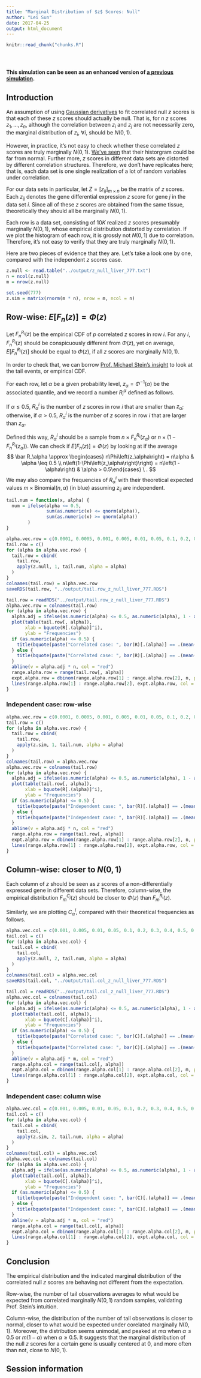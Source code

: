 ```yaml
---
title: "Marginal Distribution of $z$ Scores: Null"
author: "Lei Sun"
date: 2017-04-25
output: html_document
---
```


<!-- The file analysis/chunks.R contains chunks that define default settings
shared across the workflowr files. -->
```r
knitr::read_chunk("chunks.R")
```

<!-- Update knitr chunk options -->
```r
```

<!-- Insert the date the file was last updated -->
```r
```

<!-- Insert the code version (Git commit SHA1) if Git repository exists and R
 package git2r is installed -->
```r
```

<!-- Add your analysis here -->

**This simulation can be seen as an enhanced version of [a previous simulation](ExtremeOccurrence.html).**

## Introduction

An assumption of using [Gaussian derivatives](gaussian_derivatives.html) to fit correlated null $z$ scores is that each of these $z$ scores should actually be null.  That is, for $n$ $z$ scores $z_1, \ldots, z_n$, although the correlation between $z_i$ and $z_j$ are not necessarily zero, the marginal distribution of $z_i$, $\forall i$, should be $N\left(0, 1\right)$.

However, in practice, it's not easy to check whether these correlated $z$ scores are truly marginally $N\left(0, 1\right)$.  [We've seen](correlated_z.html) that their historgram could be far from normal.  Further more, $z$ scores in different data sets are distorted by different correlation structures.  Therefore, we don't have replicates here; that is, each data set is one single realization of a lot of random variables under correlation.

For our data sets in particular, let $Z = \left[z_{ij}\right]_{m \times n}$ be the matrix of $z$ scores.  Each $z_{ij}$ denotes the gene differential expression $z$ score for gene $j$ in the data set $i$.  Since all of these $z$ scores are obtained from the same tissue, theoretically they should all be marginally $N\left(0, 1\right)$.

Each row is a data set, consisting of $10K$ realized $z$ scores presumably marginally $N\left(0, 1\right)$, whose empirical distribution distorted by correlation.  If we plot the histogram of each row, it is grossly not $N\left(0, 1\right)$ due to correlation.  Therefore, it's not easy to verify that they are truly marginally $N\left(0, 1\right)$.

Here are two pieces of evidence that they are.  Let's take a look one by one, compared with the independent $z$ scores case.

```r
z.null <- read.table("../output/z_null_liver_777.txt")
n = ncol(z.null)
m = nrow(z.null)
```

```r
set.seed(777)
z.sim = matrix(rnorm(m * n), nrow = m, ncol = n)
```

## Row-wise: $E\left[F_n\left(z\right)\right] = \Phi\left(z\right)$

Let $F_n^{R_i}\left(z\right)$ be the empirical CDF of $p$ correlated $z$ scores in row $i$.  For any $i$, $F_n^{R_i}\left(z\right)$ should be conspicuously different from $\Phi\left(z\right)$, yet on average, $E\left[F_n^{R_i}\left(z\right)\right]$ should be equal to $\Phi\left(z\right)$, if all $z$ scores are marginally $N\left(0, 1\right)$.

In order to check that, we can borrow [Prof. Michael Stein's insight](index.html) to look at the tail events, or empirical CDF.

For each row, let $\alpha$ be a given probability level, $z_\alpha  = \Phi^{-1}\left(\alpha\right)$ be the associated quantile, and we record a number $R_i^\alpha$ defined as follows.

If $\alpha \leq 0.5$, $R_\alpha^i$ is the number of $z$ scores in row $i$ that are smaller than $z_\alpha$; otherwise, if $\alpha > 0.5$, $R_\alpha^i$ is the number of $z$ scores in row $i$ that are larger than $z_\alpha$.

Defined this way, $R_\alpha^i$ should be a sample from $n \times F_n^{R_i}\left(z_\alpha\right)$ or $n \times \left(1- F_n^{R_i}\left(z_\alpha\right)\right)$.  We can check if $E\left[F_n\left(z\right)\right] = \Phi\left(z\right)$ by looking at if the average
$$
\bar R_\alpha \approx \begin{cases} n\Phi\left(z_\alpha\right) = n\alpha & \alpha \leq 0.5 \\ n\left(1-\Phi\left(z_\alpha\right)\right) = n\left(1 - \alpha\right) & \alpha > 0.5\end{cases} \ .
$$
We may also compare the frequencies of $R_\alpha^i$ with their theoretical expected values $m \times \text{Binomial}\left(n, \alpha\right)$ (in blue) assuming $z_{ij}$ are independent.

```r
tail.num = function(x, alpha) {
  num = ifelse(alpha <= 0.5,
               sum(as.numeric(x) <= qnorm(alpha)),
               sum(as.numeric(x) >= qnorm(alpha))
        ) 
}
```

```r
alpha.vec.row = c(0.0001, 0.0005, 0.001, 0.005, 0.01, 0.05, 0.1, 0.2, 0.3, 0.4, 0.5, 0.6, 0.7, 0.8, 0.9, 0.95, 0.99, 0.995, 0.999, 0.9995, 0.9999)
tail.row = c()
for (alpha in alpha.vec.row) {
  tail.row = cbind(
    tail.row,
    apply(z.null, 1, tail.num, alpha = alpha)
  )
}
colnames(tail.row) = alpha.vec.row
saveRDS(tail.row, "../output/tail.row_z_null_liver_777.RDS")
```

```r
tail.row = readRDS("../output/tail.row_z_null_liver_777.RDS")
alpha.vec.row = colnames(tail.row)
for (alpha in alpha.vec.row) {
  alpha.adj = ifelse(as.numeric(alpha) <= 0.5, as.numeric(alpha), 1 - as.numeric(alpha))
  plot(table(tail.row[, alpha]),
       xlab = bquote(R[.(alpha)]^i),
       ylab = "Frequencies")
  if (as.numeric(alpha) <= 0.5) {
    title(bquote(paste("Correlated case: ", bar(R)[.(alpha)] == .(mean(tail.row[, alpha])), ", ", n %*% alpha == .(n * as.numeric(alpha)))))
  } else {
    title(bquote(paste("Correlated case: ", bar(R)[.(alpha)] == .(mean(tail.row[, alpha])), ", ", n %*% (1 - alpha) == .(n * (1 - as.numeric(alpha))))))
  }
  abline(v = alpha.adj * n, col = "red")
  range.alpha.row = range(tail.row[, alpha])
  expt.alpha.row = dbinom(range.alpha.row[1] : range.alpha.row[2], n, prob = alpha.adj) * m
  lines(range.alpha.row[1] : range.alpha.row[2], expt.alpha.row, col = "blue")
}
```

### Independent case: row-wise

```r
alpha.vec.row = c(0.0001, 0.0005, 0.001, 0.005, 0.01, 0.05, 0.1, 0.2, 0.3, 0.4, 0.5, 0.6, 0.7, 0.8, 0.9, 0.95, 0.99, 0.995, 0.999, 0.9995, 0.9999)
tail.row = c()
for (alpha in alpha.vec.row) {
  tail.row = cbind(
    tail.row,
    apply(z.sim, 1, tail.num, alpha = alpha)
  )
}
colnames(tail.row) = alpha.vec.row
alpha.vec.row = colnames(tail.row)
for (alpha in alpha.vec.row) {
  alpha.adj = ifelse(as.numeric(alpha) <= 0.5, as.numeric(alpha), 1 - as.numeric(alpha))
  plot(table(tail.row[, alpha]),
       xlab = bquote(R[.(alpha)]^i),
       ylab = "Frequencies")
  if (as.numeric(alpha) <= 0.5) {
    title(bquote(paste("Independent case: ", bar(R)[.(alpha)] == .(mean(tail.row[, alpha])), ", ", n %*% alpha == .(n * as.numeric(alpha)))))
  } else {
    title(bquote(paste("Independent case: ", bar(R)[.(alpha)] == .(mean(tail.row[, alpha])), ", ", n %*% (1 - alpha) == .(n * (1 - as.numeric(alpha))))))
  }
  abline(v = alpha.adj * n, col = "red")
  range.alpha.row = range(tail.row[, alpha])
  expt.alpha.row = dbinom(range.alpha.row[1] : range.alpha.row[2], n, prob = alpha.adj) * m
  lines(range.alpha.row[1] : range.alpha.row[2], expt.alpha.row, col = "blue")
}
```

## Column-wise: closer to $N\left(0, 1\right)$

Each column of $z$ should be seen as $z$ scores of a non-differentially expressed gene in different data sets.  Therefore, column-wise, the empirical distribution $F_m^{C_j}\left(z\right)$ should be closer to $\Phi\left(z\right)$ than $F_m^{R_i}\left(z\right)$.

Similarly, we are plotting $C_\alpha^i$, compared with their theoretical frequencies as follows.

```r
alpha.vec.col = c(0.001, 0.005, 0.01, 0.05, 0.1, 0.2, 0.3, 0.4, 0.5, 0.6, 0.7, 0.8, 0.9, 0.95, 0.99, 0.995, 0.999)
tail.col = c()
for (alpha in alpha.vec.col) {
  tail.col = cbind(
    tail.col,
    apply(z.null, 2, tail.num, alpha = alpha)
  )
}
colnames(tail.col) = alpha.vec.col
saveRDS(tail.col, "../output/tail.col_z_null_liver_777.RDS")
```

```r
tail.col = readRDS("../output/tail.col_z_null_liver_777.RDS")
alpha.vec.col = colnames(tail.col)
for (alpha in alpha.vec.col) {
  alpha.adj = ifelse(as.numeric(alpha) <= 0.5, as.numeric(alpha), 1 - as.numeric(alpha))
  plot(table(tail.col[, alpha]),
       xlab = bquote(C[.(alpha)]^i),
       ylab = "Frequencies")
  if (as.numeric(alpha) <= 0.5) {
    title(bquote(paste("Correlated case: ", bar(C)[.(alpha)] == .(mean(tail.col[, alpha])), ", ", m %*% alpha == .(m * as.numeric(alpha)))))
  } else {
    title(bquote(paste("Correlated case: ", bar(C)[.(alpha)] == .(mean(tail.col[, alpha])), ", ", m %*% (1 - alpha) == .(m * (1 - as.numeric(alpha))))))
  }
  abline(v = alpha.adj * m, col = "red")
  range.alpha.col = range(tail.col[, alpha])
  expt.alpha.col = dbinom(range.alpha.col[1] : range.alpha.col[2], m, prob = alpha.adj) * n
  lines(range.alpha.col[1] : range.alpha.col[2], expt.alpha.col, col = "blue")
}
```

### Independent case: column wise

```r
alpha.vec.col = c(0.001, 0.005, 0.01, 0.05, 0.1, 0.2, 0.3, 0.4, 0.5, 0.6, 0.7, 0.8, 0.9, 0.95, 0.99, 0.995, 0.999)
tail.col = c()
for (alpha in alpha.vec.col) {
  tail.col = cbind(
    tail.col,
    apply(z.sim, 2, tail.num, alpha = alpha)
  )
}
colnames(tail.col) = alpha.vec.col
alpha.vec.col = colnames(tail.col)
for (alpha in alpha.vec.col) {
  alpha.adj = ifelse(as.numeric(alpha) <= 0.5, as.numeric(alpha), 1 - as.numeric(alpha))
  plot(table(tail.col[, alpha]),
       xlab = bquote(C[.(alpha)]^i),
       ylab = "Frequencies")
  if (as.numeric(alpha) <= 0.5) {
    title(bquote(paste("Independent case: ", bar(C)[.(alpha)] == .(mean(tail.col[, alpha])), ", ", m %*% alpha == .(m * as.numeric(alpha)))))
  } else {
    title(bquote(paste("Independent case: ", bar(C)[.(alpha)] == .(mean(tail.col[, alpha])), ", ", m %*% (1 - alpha) == .(m * (1 - as.numeric(alpha))))))
  }
  abline(v = alpha.adj * m, col = "red")
  range.alpha.col = range(tail.col[, alpha])
  expt.alpha.col = dbinom(range.alpha.col[1] : range.alpha.col[2], m, prob = alpha.adj) * n
  lines(range.alpha.col[1] : range.alpha.col[2], expt.alpha.col, col = "blue")
}
```

## Conclusion

The empirical distribution and the indicated marginal distribution of the correlated null $z$ scores are behaving not different from the expectation.

Row-wise, the number of tail observations averages to what would be expected from correlated marginally $N\left(0, 1\right)$ random samples, validating Prof. Stein's intuition.

Column-wise, the distribution of the number of tail observations is closer to normal, closer to what would be expected under corelated marginally $N\left(0, 1\right)$.  Moreover, the distribution seems unimodal, and peaked at $m\alpha$ when $\alpha \leq0.5$ or $m\left(1-\alpha\right)$ when $\alpha\geq0.5$.  It suggests that the marginal distribution of the null $z$ scores for a certain gene is usually centered at $0$, and more often than not, close to $N\left(0, 1\right)$.

## Session information

<!-- Insert the session information into the document -->
```r
```
